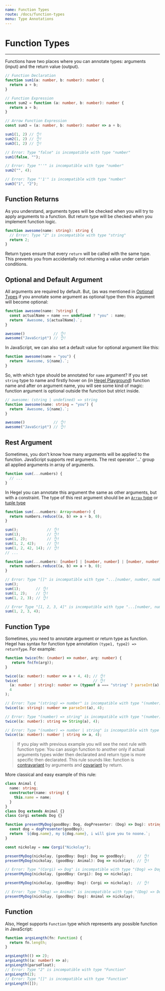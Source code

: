 ```yaml
---
name: Function Types
route: /docs/function-types
menu: Type Annotations
---
```


# Function Types
---------------------

Functions have two places where you can annotate types: arguments (input) and the return value (output).

```typescript
// Function Declaration
function sum1(a: number, b: number): number {
  return a + b;
}

// Function Expression
const sum2 = function (a: number, b: number): number {
  return a + b;
}

// Arrow Function Expression
const sum3 = (a: number, b: number): number => a + b;

sum1(1, 2) // 👌!
sum2(1, 2) // 👌!
sum3(1, 2) // 👌!

// Error: Type "false" is incompatible with type "number"
sum1(false, "");

// Error: Type "''" is incompatible with type "number"
sum2("", 4);

// Error: Type "'1'" is incompatible with type "number"
sum3("1", "2");
```

## Function Returns

As you understand, arguments types will be checked when you will try to apply arguments to a function. But return type will be checked when you implement function logic. 

```typescript
function awesome(name: string): string {
  // Error: Type "2" is incompatible with type "string"
  return 2;
}
```

Return types ensure that every `return` will be called with the same type. This prevents you from accidentally not returning a value under certain conditions.

## Optional and Default Argument

All arguments are required by default. But, (as was mentioned in [Optional Types](/docs/optiona-types) if you annotate some argument as optional type then this argument will become optional:

```typescript
function awesome(name: ?string) {
  const actualName = name === undefined ? "you" : name;
  return `Awesome, ${actualName}.`;
}

awesome()             // 👌!
awesome("JavaScript") // 👌!
```

In JavaScript, we can also set a default value for optional argument like this:

```typescript
function awesome(name = "you") {
  return `Awesome, ${name}.`;
}
```

So, with which type should be annotated for `name` argument?
If you set `string` type to name and firstly hover on (in [Hegel Playground](/try#GYVwdgxgLglg9mABAQwO4FMDOcC26AUYyeAXIplAE4xgDmiAvIgEQCecIzAlIgN4BQiRJXRQQlJAAMAghmx4ANIgAkvIngC+AOkkBufhqA)) function name and after on argument name, you will see some kind of magic: function argument is optional outside the function but strict inside.

```typescript
// awesome: (string | undefined) => string
function awesome(name: string = "you") {
  return `Awesome, ${name}.`;
}

awesome()             // 👌!
awesome("JavaScript") // 👌!
```

## Rest Argument

Sometimes, you don't know how many arguments will be applied to the function. JavaScript supports rest arguments. The rest operator '...' group all applied arguments in array of arguments.

```typescript
function sum(...numbers) {
  // ...
}
```

In Hegel you can annotate this argument the same as other arguments, but with a constraint. The type of this rest argument should be an [`Array` type](/docs/array-types) or [tuple type](/docs/tuple-types)

```typescript
function sum(...numbers: Array<number>) {
  return numbers.reduce((a, b) => a + b, 0);
}

sum();             // 👌!
sum(1);            // 👌!
sum(1, 2);         // 👌!
sum(1, 2, 42);     // 👌!
sum(1, 2, 42, 14); // 👌!
// ...
```

```typescript
function sum(...numbers: [number] | [number, number] | [number, number, number]) {
  return numbers.reduce((a, b) => a + b, 0);
}

// Error: Type "[]" is incompatible with type "...[number, number, number] | [number, number] | [number]"
sum();
sum(1);       // 👌!
sum(1, 2);    // 👌!
sum(1, 2, 3); // 👌!

// Error Type "[1, 2, 3, 4]" is incompatible with type "...[number, number, number] | [number, number] | [number]"
sum(1, 2, 3, 4);
```

## Function Type

Sometimes, you need to annotate argument or return type as function. Hegel has syntax for function type annotation `(type1, type2) => returnType`. For example:

```typescript
function twice(fn: (number) => number, arg: number) {
   return fn(fn(arg)); 
}

twice((a: number): number => a + 4, 4); // 👌!
twice(                                  // 👌!
  (a: number | string): number => (typeof a === "string" ? parseInt(a) : a) + 4,
  4
); 

// Error: Type "(string) => number" is incompatible with type "(number) => number"
twice((a: string): number => parseInt(a), 4);

// Error: Type "(number) => string" is incompatible with type "(number) => number"
twice((a: number): string => String(a), 4);

// Error: Type "(number) => number | string" is incompatible with type "(number) => number"
twice((a: number): number | string => a, 4);
```

> If you play with previous example you will see the next rule with function type:
You can assign function to another only if actual arguments types wider then declarated and return type is more specific then declarated. This rule sounds like: function is [contravariant](https://en.wikipedia.org/wiki/Covariance_and_contravariance_(computer_science)) by arguments and [covariant](https://en.wikipedia.org/wiki/Covariance_and_contravariance_(computer_science)) by return.

More classical and easy example of this rule:

```typescript
class Animal {
  name: string;
  constructor(name: string) {
    this.name = name;
  }
}
class Dog extends Animal {}
class Corgi extends Dog {}

function presentMyDog(goodBoy: Dog, dogPresenter: (Dog) => Dog): string {
  const dog = dogPresenter(goodBoy);
  return `${dog.name}, my ${dog.name}, i will give you to noone.`;
}

const nickolay = new Corgi("Nickolay");

presentMyDog(nickolay, (goodBoy: Dog): Dog => goodBoy);     // 👌!
presentMyDog(nickolay, (goodBoy: Animal): Dog => nickolay); // 👌!

// Error: Type "(Corgi) => Dog" is incompatible with type "(Dog) => Dog"
presentMyDog(nickolay, (goodBoy: Corgi): Dog => nickolay);

presentMyDog(nickolay, (goodBoy: Dog): Corgi => nickolay);  // 👌!

// Error: Type "(Dog) => Animal" is incompatible with type "(Dog) => Dog"
presentMyDog(nickolay, (goodBoy: Dog): Animal => nickolay);
```

## Function

Also, Hegel supports `Function` type which represents any possible function in JavaScript:

```typescript
function argsLength(fn: Function) {
  return fn.length;
}

argsLength(() => 2);
argsLength((a: number) => a);
argsLength(parseFloat);
// Error: Type "2" is incompatible with type "Function"
argsLength(2);
// Error: Type "[]" is incompatible with type "Function"
argsLength([]);
```
